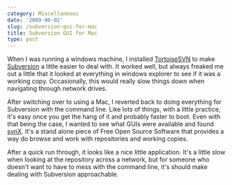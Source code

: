 ```yaml
---
category: Miscellaneous
date: '2009-06-02'
slug: /subversion-gui-for-mac
title: Subversion GUI for Mac
type: post
---
```



When I was running a windows machine, I installed
[TortoiseSVN](http://tortoisesvn.tigris.org/) to make
[Subversion](http://subversion.tigris.org/) a little easier to deal
with. It worked well, but always freaked me out a little that it
looked at everything in windows explorer to see if it was a working
copy. Occasionally, this would really slow things down when
navigating through network drives.

After switching over to using a Mac, I reverted back to doing
everything for Subversion with the command line. Like lots of
things, with a little practice, it's easy once you get the hang of
it and probably faster to boot. Even with that being the case, I
wanted to see what GUIs were available and found
[svnX](http://www.apple.com/downloads/macosx/development_tools/svnx.html).
It's a stand alone piece of Free Open Source Software that provides
a way do browse and work with repositories and working copies.

After a quick run through, it looks like a nice little application.
It's a little slow when looking at the repository across a network,
but for someone who doesn't want to have to mess with the command
line, it's should make dealing with Subversion approachable.